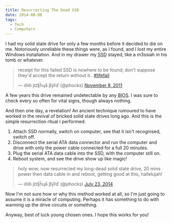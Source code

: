 ```yaml
---
title: Resurrecting The Dead SSD
date: 2014-08-08
tags: 
  - Tech
  - Computers
---
```


I had my solid state drive for only a few months before it decided to die on me. Notoriously unreliable these things were, as I found, and I lost my entire Windows installation. And in my drawer my <abbr title="Solid State Drive">SSD</abbr> stayed, like a m3ssiah in his tomb or whatever.

<blockquote class="twitter-tweet" lang="en"><p>receipt for this failed SSD is nowhere to be found; don&#39;t suppose they&#39;d accept the return without it.. <a href="https://twitter.com/hashtag/lifefail?src=hash">#lifefail</a></p>&mdash; ıllıllı j¤§ȟɥå βÿȑď (@phocks) <a href="https://twitter.com/phocks/statuses/134037288224165889">November 8, 2011</a></blockquote>
<script async src="//platform.twitter.com/widgets.js" charset="utf-8"></script>

A few years this drive remained undetectable by any <abbr title="Basic Input Output System">BIOS</abbr>. I was sure to check every so often for vital signs, though always nothing.

And then one day, a revelation! An ancient technique rumoured to have worked in the revival of bricked solid state drives long ago. And this is the simple resurrection ritual I performed:

1. Attach SSD normally, switch on computer, see that it isn't recognised, switch off.
2. Disconnect the serial ATA data connector and run the computer and drive with only the power cable connected for a full 20 minutes.
3. Plug the serial ATA data cable into the SSD, with the computer still on.
4. Reboot system, and see the drive show up like magic!

<blockquote class="twitter-tweet" lang="en"><p>holy wow, now resurrected my long-dead solid state drive, 20 mins power then data cable in and reboot, getting good at this, hallelujah!</p>&mdash; ıllıllı j¤§ȟɥå βÿȑď (@phocks) <a href="https://twitter.com/phocks/statuses/491794462805209088">July 23, 2014</a></blockquote>
<script async src="//platform.twitter.com/widgets.js" charset="utf-8"></script>

Now I'm not sure how or why this method worked at all, so I'm just going to assume it is a miracle of computing. Perhaps it has something to do with warming up the drive circuits or something. 

Anyway, best of luck young chosen ones. I hope this works for you!
